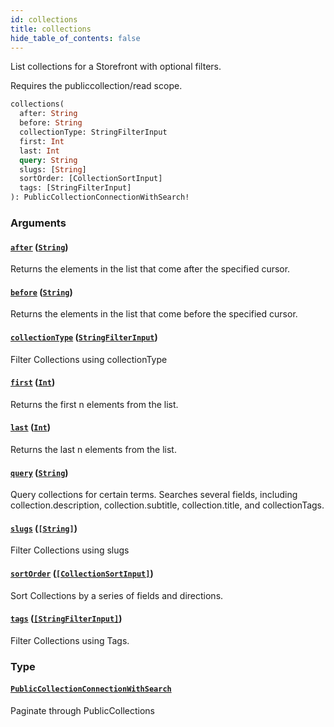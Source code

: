 ```yaml
---
id: collections
title: collections
hide_table_of_contents: false
---
```



List collections for a Storefront with optional filters.
            
Requires the publiccollection/read scope.

```graphql
collections(
  after: String
  before: String
  collectionType: StringFilterInput
  first: Int
  last: Int
  query: String
  slugs: [String]
  sortOrder: [CollectionSortInput]
  tags: [StringFilterInput]
): PublicCollectionConnectionWithSearch!
```


### Arguments

#### [`after`](#) ([`String`](/developers/demandhq-apis/storefront-api/graphql/reference/scalars/string))

Returns the elements in the list that come after the specified cursor.


#### [`before`](#) ([`String`](/developers/demandhq-apis/storefront-api/graphql/reference/scalars/string))

Returns the elements in the list that come before the specified cursor.


#### [`collectionType`](#) ([`StringFilterInput`](/developers/demandhq-apis/storefront-api/graphql/reference/inputs/string-filter-input))

Filter Collections using collectionType


#### [`first`](#) ([`Int`](/developers/demandhq-apis/storefront-api/graphql/reference/scalars/int))

Returns the first n elements from the list.


#### [`last`](#) ([`Int`](/developers/demandhq-apis/storefront-api/graphql/reference/scalars/int))

Returns the last n elements from the list.


#### [`query`](#) ([`String`](/developers/demandhq-apis/storefront-api/graphql/reference/scalars/string))

Query collections for certain terms. Searches several fields, including
collection.description, collection.subtitle, collection.title, and
collectionTags.


#### [`slugs`](#) ([`[String]`](/developers/demandhq-apis/storefront-api/graphql/reference/scalars/string))

Filter Collections using slugs


#### [`sortOrder`](#) ([`[CollectionSortInput]`](/developers/demandhq-apis/storefront-api/graphql/reference/inputs/collection-sort-input))

Sort Collections by a series of fields and directions.


#### [`tags`](#) ([`[StringFilterInput]`](/developers/demandhq-apis/storefront-api/graphql/reference/inputs/string-filter-input))

Filter Collections using Tags.


### Type

#### [`PublicCollectionConnectionWithSearch`](/developers/demandhq-apis/storefront-api/graphql/reference/objects/public-collection-connection-with-search)

Paginate through PublicCollections





